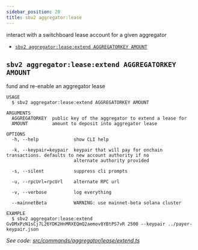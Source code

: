 ```yaml
---
sidebar_position: 20
title: sbv2 aggregator:lease
---
```


interact with a switchboard lease account for a given aggregator

- [`sbv2 aggregator:lease:extend AGGREGATORKEY AMOUNT`](#sbv2-aggregatorleaseextend-aggregatorkey-amount)

## `sbv2 aggregator:lease:extend AGGREGATORKEY AMOUNT`

fund and re-enable an aggregator lease

```
USAGE
  $ sbv2 aggregator:lease:extend AGGREGATORKEY AMOUNT

ARGUMENTS
  AGGREGATORKEY  public key of the aggregator to extend a lease for
  AMOUNT         amount to deposit into aggregator lease

OPTIONS
  -h, --help             show CLI help

  -k, --keypair=keypair  keypair that will pay for onchain transactions. defaults to new account authority if no
                         alternate authority provided

  -s, --silent           suppress cli prompts

  -u, --rpcUrl=rpcUrl    alternate RPC url

  -v, --verbose          log everything

  --mainnetBeta          WARNING: use mainnet-beta solana cluster

EXAMPLE
  $ sbv2 aggregator:lease:extend GvDMxPzN1sCj7L26YDK2HnMRXEQmQ2aemov8YBtPS7vR 2500 --keypair ../payer-keypair.json
```

_See code: [src/commands/aggregator/lease/extend.ts](https://github.com/switchboard-xyz/switchboardv2-cli/blob/v0.1.4/src/commands/aggregator/lease/extend.ts)_
